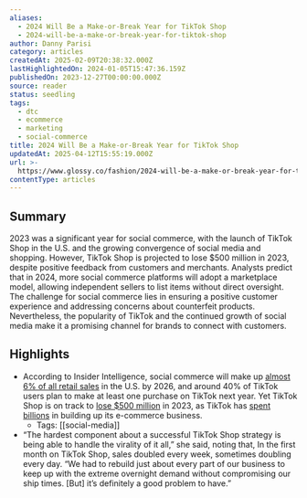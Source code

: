 ```yaml
---
aliases:
  - 2024 Will Be a Make-or-Break Year for TikTok Shop
  - 2024-will-be-a-make-or-break-year-for-tiktok-shop
author: Danny Parisi
category: articles
createdAt: 2025-02-09T20:38:32.000Z
lastHighlightedOn: 2024-01-05T15:47:36.159Z
publishedOn: 2023-12-27T00:00:00.000Z
source: reader
status: seedling
tags:
  - dtc
  - ecommerce
  - marketing
  - social-commerce
title: 2024 Will Be a Make-or-Break Year for TikTok Shop
updatedAt: 2025-04-12T15:55:19.000Z
url: >-
  https://www.glossy.co/fashion/2024-will-be-a-make-or-break-year-for-tiktok-shop/?utm_source=Sailthru&utm_medium=email&utm_campaign=Issue:%202024-01-03%20Retail%20Dive:%20Marketing%20%5Bissue:57824%5D&utm_term=Retail%20Dive:%20Marketing
contentType: articles
---
```

## Summary

2023 was a significant year for social commerce, with the launch of TikTok Shop in the U.S. and the growing convergence of social media and shopping. However, TikTok Shop is projected to lose $500 million in 2023, despite positive feedback from customers and merchants. Analysts predict that in 2024, more social commerce platforms will adopt a marketplace model, allowing independent sellers to list items without direct oversight. The challenge for social commerce lies in ensuring a positive customer experience and addressing concerns about counterfeit products. Nevertheless, the popularity of TikTok and the continued growth of social media make it a promising channel for brands to connect with customers.

## Highlights

- According to Insider Intelligence, social commerce will make up [almost 6% of all retail sales](https://www.insiderintelligence.com/content/what-s-happening-with-tiktok-shop-opportunity-advantage-drawbacks) in the U.S. by 2026, and around 40% of TikTok users plan to make at least one purchase on TikTok next year. Yet TikTok Shop is on track to [lose $500 million](https://www.theinformation.com/articles/tiktok-shop-on-track-to-lose-more-than-500-million-in-u-s-this-year) in 2023, as TikTok has [spent billions](https://www.reuters.com/markets/deals/tiktok-invest-15-bln-indonesias-goto-2023-12-11/) in building up its e-commerce business.
    - Tags: [[social-media]]
- “The hardest component about a successful TikTok Shop strategy is being able to handle the virality of it all,” she said, noting that, In the first month on TikTok Shop, sales doubled every week, sometimes doubling every day. “We had to rebuild just about every part of our business to keep up with the extreme overnight demand without compromising our ship times. [But] it’s definitely a good problem to have.”
